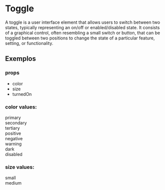 
<Meta title='Design System/Molecules/ Toggle' />

# Toggle
<p>
  A toggle is a user interface element that allows users to switch between two states, typically representing an on/off or enabled/disabled state. It consists of a graphical control, often resembling a small switch or button, that can be toggled between two positions to change the state of a particular feature, setting, or functionality.
</p>

## Exemplos
### props
- color
- size
- turnedOn


<div className='pb-4'></div>

### color values:
<div className='flex items-center gap-6 text-white'>
  <div className='flex flex-col '>
    <span className='text-slate-800'>primary</span>
    <Toggle color='primary'/>
  </div>
  <div className='flex flex-col '>
    <span className='text-slate-800'>secondary</span>
    <Toggle color='secondary'/>
  </div>
  <div className='flex flex-col '>
    <span className='text-slate-800'>tertiary</span>
    <Toggle color='tertiary'/>
  </div>
  <div className='flex flex-col '>
    <span className='text-slate-800'>positive</span>
    <Toggle color='positive'/>
  </div>
  <div className='flex flex-col '>
    <span className='text-slate-800'>negative</span>
    <Toggle color='negative'/>
  </div>
  <div className='flex flex-col '>
    <span className='text-slate-800'>warning</span>
    <Toggle color='warning'/>
  </div>
  <div className='flex flex-col '>
    <span className='text-slate-800'>dark</span>
    <Toggle color='dark'/>
  </div>
  <div className='flex flex-col '>
    <span className='text-slate-800'>disabled</span>
    <Toggle color='disabled'/>
  </div>
</div>

<div className='pb-4'></div>

### size values:
<div className='flex items-center gap-6 text-white'>
  <div className='flex flex-col '>
    <span className='text-slate-800'>small</span>
    <Toggle size='small'/>
  </div>
  <div className='flex flex-col '>
    <span className='text-slate-800'>medium</span>
    <Toggle size='medium'/>
  </div>
</div>
